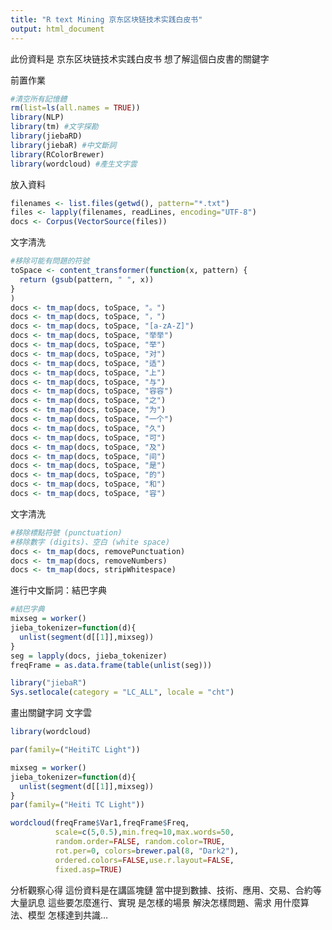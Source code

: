 ```yaml
---
title: "R text Mining 京东区块链技术实践白皮书"
output: html_document
---
```

此份資料是 京东区块链技术实践白皮书
想了解這個白皮書的關鍵字


前置作業
```r
#清空所有記憶體
rm(list=ls(all.names = TRUE))
library(NLP)
library(tm) #文字探勘
library(jiebaRD)
library(jiebaR) #中文斷詞 
library(RColorBrewer)
library(wordcloud) #產生文字雲
```

放入資料
```r
filenames <- list.files(getwd(), pattern="*.txt")
files <- lapply(filenames, readLines, encoding="UTF-8")
docs <- Corpus(VectorSource(files))

```

文字清洗
```r
#移除可能有問題的符號
toSpace <- content_transformer(function(x, pattern) {
  return (gsub(pattern, " ", x))
}
)
docs <- tm_map(docs, toSpace, "。")
docs <- tm_map(docs, toSpace, "，")
docs <- tm_map(docs, toSpace, "[a-zA-Z]")
docs <- tm_map(docs, toSpace, "举举")
docs <- tm_map(docs, toSpace, "举")
docs <- tm_map(docs, toSpace, "对")
docs <- tm_map(docs, toSpace, "适")
docs <- tm_map(docs, toSpace, "上")
docs <- tm_map(docs, toSpace, "与")
docs <- tm_map(docs, toSpace, "容容")
docs <- tm_map(docs, toSpace, "之")
docs <- tm_map(docs, toSpace, "为")
docs <- tm_map(docs, toSpace, "一个")
docs <- tm_map(docs, toSpace, "久")
docs <- tm_map(docs, toSpace, "可")
docs <- tm_map(docs, toSpace, "及")
docs <- tm_map(docs, toSpace, "间")
docs <- tm_map(docs, toSpace, "是")
docs <- tm_map(docs, toSpace, "的")
docs <- tm_map(docs, toSpace, "和")
docs <- tm_map(docs, toSpace, "容")

```

文字清洗
```r
#移除標點符號 (punctuation)
#移除數字 (digits)、空白 (white space)
docs <- tm_map(docs, removePunctuation)
docs <- tm_map(docs, removeNumbers)
docs <- tm_map(docs, stripWhitespace)

```

進行中文斷詞：結巴字典
```r
#結巴字典
mixseg = worker()
jieba_tokenizer=function(d){
  unlist(segment(d[[1]],mixseg))
}
seg = lapply(docs, jieba_tokenizer)
freqFrame = as.data.frame(table(unlist(seg)))

library("jiebaR")
Sys.setlocale(category = "LC_ALL", locale = "cht")
```

畫出關鍵字詞 文字雲
```r
library(wordcloud)

par(family=("HeitiTC Light"))

mixseg = worker()
jieba_tokenizer=function(d){
  unlist(segment(d[[1]],mixseg))
}
par(family=("Heiti TC Light"))

wordcloud(freqFrame$Var1,freqFrame$Freq,
          scale=c(5,0.5),min.freq=10,max.words=50,
          random.order=FALSE, random.color=TRUE, 
          rot.per=0, colors=brewer.pal(8, "Dark2"),
          ordered.colors=FALSE,use.r.layout=FALSE,
          fixed.asp=TRUE)

```

分析觀察心得
這份資料是在講區塊鏈
當中提到數據、技術、應用、交易、合約等大量訊息
這些要怎麼進行、實現  是怎樣的場景 解決怎樣問題、需求
用什麼算法、模型 怎樣達到共識...


